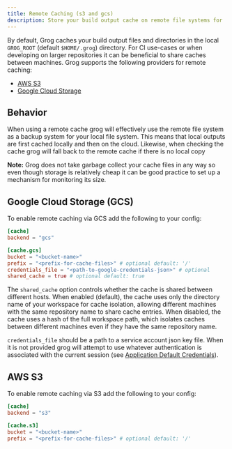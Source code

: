 ```yaml
---
title: Remote Caching (s3 and gcs)
description: Store your build output cache on remote file systems for
---
```


By default, Grog caches your build output files and directories in the local `GROG_ROOT` (default `$HOME/.grog`) directory.
For CI use-cases or when developing on larger repositories it can be beneficial to share caches between machines.
Grog supports the following providers for remote caching:

- [AWS S3](#aws-s3)
- [Google Cloud Storage](#google-cloud-storage-gcs)

## Behavior

When using a remote cache grog will effectively use the remote file system as a backup system for your local file system.
This means that local outputs are first cached locally and then on the cloud.
Likewise, when checking the cache grog will fall back to the remote cache if there is no local copy

**Note:** Grog does not take garbage collect your cache files in any way so even though storage is relatively cheap it can be good practice to set up a mechanism for monitoring its size.

## Google Cloud Storage (GCS)

To enable remote caching via GCS add the following to your config:

```toml
[cache]
backend = "gcs"

[cache.gcs]
bucket = "<bucket-name>"
prefix = "<prefix-for-cache-files>" # optional default: '/'
credentials_file = "<path-to-google-credentials-json>" # optional
shared_cache = true # optional default: true
```

The `shared_cache` option controls whether the cache is shared between different hosts. When enabled (default), the cache uses only the directory name of your workspace for cache isolation, allowing different machines with the same repository name to share cache entries. When disabled, the cache uses a hash of the full workspace path, which isolates caches between different machines even if they have the same repository name.


`credentials_file` should be a path to a service account json key file.
When it is not provided grog will attempt to use whatever authentication is associated with the current session (see [Application Default Credentials](https://cloud.google.com/docs/authentication/application-default-credentials)).

## AWS S3

To enable remote caching via S3 add the following to your config:

```toml
[cache]
backend = "s3"

[cache.s3]
bucket = "<bucket-name>"
prefix = "<prefix-for-cache-files>" # optional default: '/'
```

